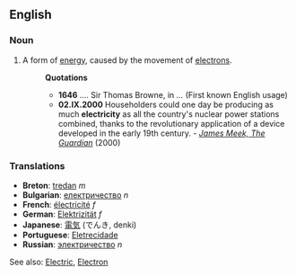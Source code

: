 ==English==
===Noun===
#A form of [[energy]], caused by the movement of [[electron]]s.
#:'''Quotations'''
#:*'''1646''' .... Sir Thomas Browne, in ''...'' (First known English usage)
#:*'''02.IX.2000''' Householders could one day be producing as much '''electricity''' as all the country's nuclear power stations combined, thanks to the revolutionary application of a device developed in the early 19th century. - ''[http://www.guardian.co.uk/renewable/Story/0,2763,363461,00.html James Meek, The Guardian]'' (2000)

===Translations===
*'''Breton''': [[tredan]] ''m''
*'''Bulgarian''': [[електричество]] ''n''
*'''French''': [[électricité]] ''f''
*'''German''': [[Elektrizität]] ''f''
*'''Japanese''': [[電気]] (でんき, denki)
*'''Portuguese''': [[Eletrecidade]]
*'''Russian''': [[электричество]] ''n''


See also: [[Electric]], [[Electron]]